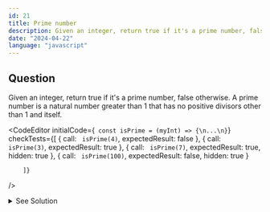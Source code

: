 ```yaml
---
id: 21
title: Prime number
description: Given an integer, return true if it's a prime number, false otherwise.
date: "2024-04-22"
language: "javascript"
---
```


## Question
Given an integer, return true if it's a prime number, false otherwise.
A prime number is a natural number greater than 1 that has no positive divisors other than 1 and itself.

<CodeEditor 
    initialCode={`
const isPrime = (myInt) => {\n...\n}`}
    checkTests={[
        {
        call: `
        isPrime(4)`,
        expectedResult: false
        },
        {
        call: `
        isPrime(3)`,
        expectedResult: true
        },
        {
        call: `
        isPrime(7)`,
        expectedResult: true,
        hidden: true
        },
        {
        call: `
        isPrime(100)`,
        expectedResult: false,
        hidden: true
        }
        
        ]}
/>

<details>
<summary>See Solution</summary>

## Solution

### Basic idea
- A number is prime if it is greater than 1 and has no divisors other than 1 and itself.
- We can check if a number is prime by iterating from 2 to the square root of the number and checking if the number is divisible by any of these values.
- The square root is used as the upper limit since factors repeat after the square root.

```js
const isPrime = (myInt) => {
    if (myInt < 2) return false;
    for (let i = 2; i <= Math.sqrt(myInt); i++) {
        if (myInt % i === 0) return false;
    }
    return true;
}
```

### Algorithm Detailed Explanation
1. If the input number is less than 2, return false since prime numbers are greater than 1.
2. Iterate from 2 to the square root of the input number. The square root is used as the upper limit since factors repeat after the square root.
3. Check if the input number is divisible by any of the values in the range.
4. If the input number is divisible by any value, return false.
5. If the input number is not divisible by any value, return true.



## Complexity Analysis
The time complexity of this solution is O(sqrt(n)), where n is the input number. 
This is because we iterate from 2 to the square root of the input number to check for divisors.
The space complexity is O(1) since we use a constant amount of extra space.

</details>



